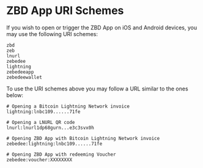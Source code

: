 # ZBD App URI Schemes

If you wish to open or trigger the ZBD App on iOS and Android devices, you may use the following URI schemes:

```
zbd
zeb
lnurl
zebedee
lightning
zebedeeapp
zebedeewallet
```

To use the URI schemes above you may follow a URL similar to the ones below:

```
# Opening a Bitcoin Lightning Network invoice
lightning:lnbc109......71fe

# Opening a LNURL QR code
lnurl:lnurl1dp68gurn...e3c3svx0h

# Opening ZBD App with Bitcoin Lightning Network invoice
zebedee:lightning:lnbc109......71fe

# Opening ZBD App with redeeming Voucher
zebedee:voucher:XXXXXXXX
```